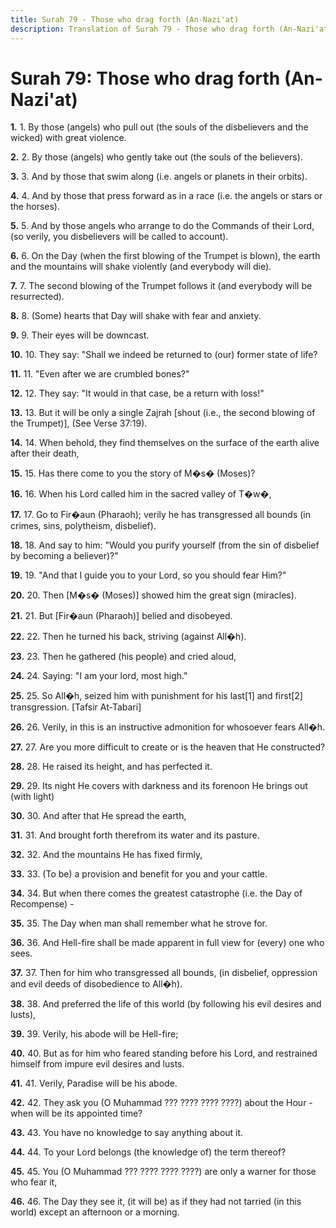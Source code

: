 ```yaml
---
title: Surah 79 - Those who drag forth (An-Nazi'at)
description: Translation of Surah 79 - Those who drag forth (An-Nazi'at)
---
```


# Surah 79: Those who drag forth (An-Nazi'at)

**1.** 1. By those (angels) who pull out (the souls of the disbelievers and the wicked) with great violence.

**2.** 2. By those (angels) who gently take out (the souls of the believers).

**3.** 3. And by those that swim along (i.e. angels or planets in their orbits).

**4.** 4. And by those that press forward as in a race (i.e. the angels or stars or the horses).

**5.** 5. And by those angels who arrange to do the Commands of their Lord, (so verily, you disbelievers will be called to account).

**6.** 6. On the Day (when the first blowing of the Trumpet is blown), the earth and the mountains will shake violently (and everybody will die).

**7.** 7. The second blowing of the Trumpet follows it (and everybody will be resurrected).

**8.** 8. (Some) hearts that Day will shake with fear and anxiety.

**9.** 9. Their eyes will be downcast.

**10.** 10. They say: "Shall we indeed be returned to (our) former state of life?

**11.** 11. "Even after we are crumbled bones?"

**12.** 12. They say: "It would in that case, be a return with loss!"

**13.** 13. But it will be only a single Zajrah [shout (i.e., the second blowing of the Trumpet)], (See Verse 37:19).

**14.** 14. When behold, they find themselves on the surface of the earth alive after their death,

**15.** 15. Has there come to you the story of M�s� (Moses)?

**16.** 16. When his Lord called him in the sacred valley of T�w�,

**17.** 17. Go to Fir�aun (Pharaoh); verily he has transgressed all bounds (in crimes, sins, polytheism, disbelief).

**18.** 18. And say to him: "Would you purify yourself (from the sin of disbelief by becoming a believer)?"

**19.** 19. "And that I guide you to your Lord, so you should fear Him?"

**20.** 20. Then [M�s� (Moses)] showed him the great sign (miracles).

**21.** 21. But [Fir�aun (Pharaoh)] belied and disobeyed.

**22.** 22. Then he turned his back, striving (against All�h).

**23.** 23. Then he gathered (his people) and cried aloud,

**24.** 24. Saying: "I am your lord, most high."

**25.** 25. So All�h, seized him with punishment for his last[1] and first[2] transgression. [Tafsir At-Tabari]

**26.** 26. Verily, in this is an instructive admonition for whosoever fears All�h.

**27.** 27. Are you more difficult to create or is the heaven that He constructed?

**28.** 28. He raised its height, and has perfected it.

**29.** 29. Its night He covers with darkness and its forenoon He brings out (with light)

**30.** 30. And after that He spread the earth,

**31.** 31. And brought forth therefrom its water and its pasture.

**32.** 32. And the mountains He has fixed firmly,

**33.** 33. (To be) a provision and benefit for you and your cattle.

**34.** 34. But when there comes the greatest catastrophe (i.e. the Day of Recompense) -

**35.** 35. The Day when man shall remember what he strove for.

**36.** 36. And Hell-fire shall be made apparent in full view for (every) one who sees.

**37.** 37. Then for him who transgressed all bounds, (in disbelief, oppression and evil deeds of disobedience to All�h).

**38.** 38. And preferred the life of this world (by following his evil desires and lusts),

**39.** 39. Verily, his abode will be Hell-fire;

**40.** 40. But as for him who feared standing before his Lord, and restrained himself from impure evil desires and lusts.

**41.** 41. Verily, Paradise will be his abode.

**42.** 42. They ask you (O Muhammad ??? ???? ???? ????) about the Hour - when will be its appointed time?

**43.** 43. You have no knowledge to say anything about it.

**44.** 44. To your Lord belongs (the knowledge of) the term thereof?

**45.** 45. You (O Muhammad ??? ???? ???? ????) are only a warner for those who fear it,

**46.** 46. The Day they see it, (it will be) as if they had not tarried (in this world) except an afternoon or a morning.

